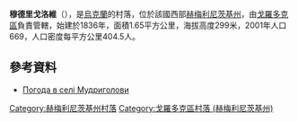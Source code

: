 {{coord|49|8|23|N|26|40|36|E|scale:100000|display=title}}

'''穆德里戈洛維'''（{{lang-uk|Мудриголови}}），是[[烏克蘭|烏克蘭]]的村落，位於該國西部[[赫梅利尼茨基州|赫梅利尼茨基州]]，由[[戈羅多克區_(赫梅利尼茨基州)|戈羅多克區]]負責管轄，始建於1836年，面積1.65平方公里，海拔高度299米，2001年人口669，人口密度每平方公里404.5人。

==參考資料==
* [http://weather.in.ua/ua/hmel'nickaja/16420 Погода в селі Мудриголови] {{Wayback|url=http://weather.in.ua/ua/hmel'nickaja/16420 |date=20111220090433 }}

{{DEFAULTSORT:Мудриголови}}
[[Category:赫梅利尼茨基州村落|Category:赫梅利尼茨基州村落]]
[[Category:戈羅多克區村落_(赫梅利尼茨基州)|Category:戈羅多克區村落 (赫梅利尼茨基州)]]


{{Khmelnytskyi-geo-stub}}